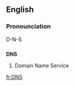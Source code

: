 ==English==

===Pronounciation===
D-N-S

==={{Initialism}}===
'''DNS'''
# {{internet}} Domain Name Service

[[fr:DNS]]